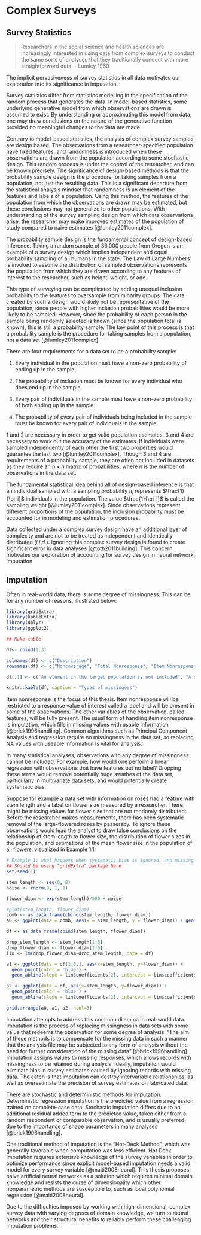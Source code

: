 <!--
This is for including Chapter 1.  Notice that it's also good practice to name your chunk.  This will help you debug potential issues as you knit.  The chunk above is called intro and the one below is called chapter1.  Feel free to change the name of the Rmd file as you wish, but don't forget to change it here from chap1.Rmd.
-->

<!--
The {#rmd-basics} text after the chapter declaration will allow us to link throughout the document back to the beginning of Chapter 1.  These labels will automatically be generated (if not specified) by changing the spaces to hyphens and capital letters to lowercase.  Look for the reference to this label at the beginning of Chapter 2.
-->

# Complex Surveys

## Survey Statistics

> Researchers in the social science and health sciences are increasingly interested in using data from complex surveys to conduct the same sorts of analyses that they traditionally conduct with more straightforward data. - Lumley 1969

The implicit pervasiveness of survey statistics in all data motivates our exploration into its significance in imputation.

Survey statistics differ from statistics modelling in the specification of the random process that generates the data. In model-based statistics, some underlying generative model from which observations are drawn is assumed to exist. By understanding or approximating this model from data, one may draw conclusions on the nature of the generative function provided no meaningful changes to the data are made.

Contrary to model-based statistics, the analysis of complex survey samples are design based. The observations from a researcher-specified population have fixed features, and randomness is introduced when these observations are drawn from the population according to some stochastic design. This random process is under the control of the researcher, and can be known precisely. The significance of design-based methods is that the probability sample design is the procedure for taking samples from a population, not just the resulting data. This is a significant departure from the statistical analysis mindset that randomness is an element of the features and labels of a population. Using this method, the features of the population from which the observations are drawn may be estimated, but these conclusions may not generalize to other populations. With understanding of the survey sampling design from which data observations arise, the researcher may make improved estimates of the population of study compared to naive estimates [@lumley2011complex]. 

The probability sample design is the fundamental concept of design-based inference. Taking a random sample of 36,000 people from Oregon is an example of a survey design which implies independent and equal probability sampling of all humans in the state. The Law of Large Numbers is invoked to assume the distribution of sampled observations represents the population from which they are drawn according to any features of interest to the researcher, such as height, weight, or age.

This type of surveying can be complicated by adding unequal inclusion probability to the features to oversample from minority groups. The data created by such a design would likely not be representative of the population, since people with higher inclusion probabilities would be more likely to be sampled. However, since the probability of each person in the sample being randomly selected is known (since the population total is known), this is still a probability sample. The key point of this process is that a probability sample is the procedure for taking samples from a population, not a data set [@lumley2011complex].

There are four requirements for a data set to be a probability sample:

1. Every individual in the population must have a non-zero probability of ending up in the sample.

2. The probability of inclusion must be known for every individual who does end up in the sample.

3. Every pair of individuals in the sample must have a non-zero probability of both ending up in the sample.

4. The probability of every pair of individuals being included in the sample must be known for every pair of individuals in the sample.

1 and 2 are necessary in order to get valid population estimates, 3 and 4 are necessary to work out the accuracy of the estimates. If individuals were sampled independently of each other the first two properties would guarantee the last two [@lumley2011complex]. Though 3 and 4 are requirements of a probability sample, they are often not included in datasets as they require an $n \times n$ matrix of probabilities, where $n$ is the number of observations in the data set.

The fundamental statistical idea behind all of design-based inference is that an individual sampled with a sampling probability $\pi_i$ represents $\frac{1}{\pi_i}$ individuals in the population. The value $\frac{1}{\pi_i}$ is called the sampling weight [@lumley2011complex]. Since observations represent different proportions of the population, the inclusion probability must be accounted for in modeling and estimation procedures.

Data collected under a complex survey design have an additional layer of complexity and are not to be treated as independent and identically distributed (*i.i.d.*). Ignoring this complex survey design is found to create significant error in data analyses [@toth2011building]. This concern motivates our exploration of accounting for survey design in neural network imputation.

## Imputation

Often in real-world data, there is some degree of missingness. This can be for any number of reasons, illustrated below:

```r
library(gridExtra)
library(kableExtra)
library(dplyr)
library(ggplot2)
```

```r
## Make table

df<- cbind(1:3)

colnames(df) <- c("Description")
rownames(df) <- c("Noncoverage", "Total Nonresponse", "Item Nonresponse")

df[,1] <- c("An element in the target population is not included", "A sampled element does not participate in the survey", "A responder fails gives insatisfactory responses")

knitr::kable(df, caption = "Types of missingess")
```
Item nonresponse is the focus of this thesis. Item nonresponse will be restricted to a response value of interest called a label and will be present in some of the observations. The other variables of the observation, called features, will be fully present. The usual form of handling item nonresponse is imputation, which fills in missing values with usable information [@brick1996handling]. Common algorithms such as Principal Component Analysis and regression require no missingness in the data set, so replacing NA values with useable information is vital for analysis.

In many statistical analyses, observations with any degree of missingness cannot be included. For example, how would one perform a linear regression with observations that have features but no label? Dropping these terms would remove potentially huge swathes of the data set, particularly in multivariate data sets, and would potentially create systematic bias. 

Suppose for example a data set with information on roses had a feature with stem length and a label on flower size measured by a researcher. There might be missing values for flower size that are not randomly distributed: Before the researcher makes measurements, there has been systematic removal of the large-flowered roses by passersby. To ignore these observations would lead the analyst to draw false conclusions on the relationship of stem length to flower size, the distribution of flower sizes in the population, and estimations of the mean flower size in the population of all flowers, visualized in Example 1.1:


```r
# Example 1: what happens when systematic bias is ignored, and missing values are dropped
## Should be using "gridExtra" package here
set.seed(1)

stem_length <- seq(0, 8)
noise <- rnorm(9, 1, 1)

flower_diam <- exp(stem_length)/500 + noise

#plot(stem_length, flower_diam)
comb <- as_data_frame(cbind(stem_length, flower_diam))
a0 <- ggplot(data = comb, aes(x = stem_length, y = flower_diam)) + geom_point()

df <- as_data_frame(cbind(stem_length, flower_diam))

drop_stem_length <- stem_length[1:6]
drop_flower_diam <- flower_diam[1:6]
lin <- lm(drop_flower_diam~drop_stem_length, data = df)

a1 <- ggplot(data = df[1:6,], aes(x=stem_length, y=flower_diam)) + 
  geom_point(color = 'blue') + 
  geom_abline(slope = lin$coefficients[2], intercept = lin$coefficients[1])

a2 <- ggplot(data = df, aes(x=stem_length, y=flower_diam)) + 
  geom_point(color = 'blue') + 
  geom_abline(slope = lin$coefficients[2], intercept = lin$coefficients[1])

grid.arrange(a0, a1, a2, ncol=3)
```

Imputation attempts to address this common dilemma in real-world data. Imputation is the process of replacing missingness in data sets with some value that redeems the observation for some degree of analysis. "The aim of these methods is to compensate for the missing data in such a manner that the analysis file may be subjected to any form of analysis without the need for further consideration of the missing data" [@brick1996handling]. Imputation assigns values to missing responses, which allows records with missingness to be retained during analysis. Ideally, imputation would eliminate bias in survey estimates caused by ignoring records with missing data. The catch is that imputation can destroy intervariable relationships, as well as overestimate the precision of survey estimates on fabricated data.

There are stochastic and deterministic methods for imputation. Deterministic regression imputation is the predicted value from a regression trained on complete-case data. Stochastic imputation differs due to an additional residual added term to the predicted value, taken either from a random respondent or comparable observation, and is usually preferred due to the importance of shape parameters in many analyses [@brick1996handling].

One traditional method of imputation is the "Hot-Deck Method", which was generally favorable when computation was less efficient. Hot Deck Imputation  requires extensive knowledge of the survey variables in order to optimize performance since explicit model-based imputation needs a valid model for every survey variable [@maiti2008neural]. This thesis proposes naive artificial neural networks as a solution which requires minimal domain knowledge and resists the curse of dimensionality which other nonparametric methods are susceptible to, such as local polynomial regression [@maiti2008neural].

Due to the difficulties imposed by working with high-dimensional, complex survey data with varying degrees of domain knowledge, we turn to neural networks and their structural benefits to reliably perform these challenging imputation problems.